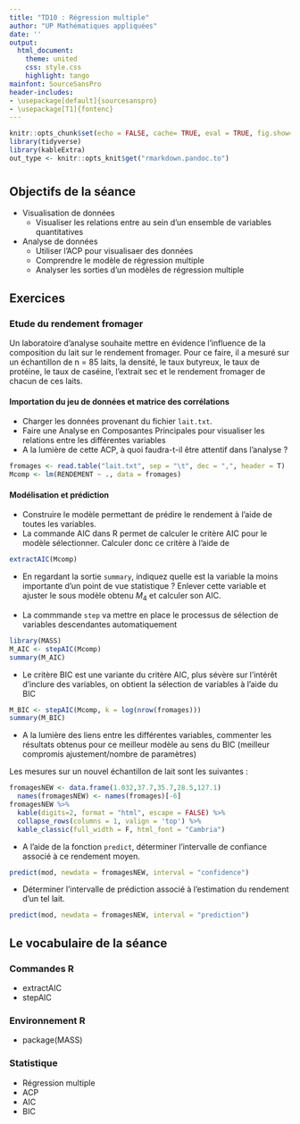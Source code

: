 ```yaml
---
title: "TD10 : Régression multiple"
author: "UP Mathématiques appliquées"
date: ''
output:
  html_document:
    theme: united
    css: style.css
    highlight: tango
mainfont: SourceSansPro
header-includes:
- \usepackage[default]{sourcesanspro}
- \usepackage[T1]{fontenc}
---
```



```r
knitr::opts_chunk$set(echo = FALSE, cache= TRUE, eval = TRUE, fig.show='hide', message = FALSE, warning = FALSE, results = 'hide' )
library(tidyverse)
library(kableExtra)
out_type <- knitr::opts_knit$get("rmarkdown.pandoc.to")
```


# {.tabset .tabset-fade .tabset-pills}

##  Objectifs de la séance  

* Visualisation de données
  - Visualiser les relations entre au sein d'un ensemble de variables quantitatives
  
* Analyse de données
   - Utiliser l'ACP pour visualisaer des données
   - Comprendre le modèle de régression multiple
   - Analyser les sorties d'un modèles de régression multiple
  
  
## Exercices 

### Etude du rendement fromager

Un laboratoire d'analyse souhaite mettre en évidence l'influence de la composition du lait sur le rendement
fromager. Pour ce faire, il a mesuré sur un échantillon de n = 85 laits, la densité, le taux butyreux, le taux de
protéine, le taux de caséine, l'extrait sec et le rendement fromager de chacun de ces laits.

#### Importation du jeu de données  et matrice des corrélations
* Charger les données provenant du fichier `lait.txt`.
* Faire une Analyse en Composantes Principales pour visualiser les relations entre les différentes variables
* A la lumière de cette ACP, à quoi faudra-t-il être attentif dans l'analyse ?

```r
fromages <- read.table("lait.txt", sep = "\t", dec = ",", header = T)
Mcomp <- lm(RENDEMENT ~ ., data = fromages) 
```



#### Modélisation et prédiction

* Construire le modèle permettant de prédire le rendement à l'aide de toutes les variables.
* La commande AIC dans R permet de calculer le critère AIC pour le modèle sélectionner. Calculer donc ce critère à l'aide de 
```r
extractAIC(Mcomp)
```

* En regardant la sortie ` summary`, indiquez quelle est la variable la moins importante d'un point de vue statistique ? Enlever cette variable et ajuster le sous modèle obtenu $M_4$ et calculer son AIC.

* La commmande ` step` va mettre en place le processus de sélection de variables descendantes automatiquement

```r
library(MASS)
M_AIC <- stepAIC(Mcomp)
summary(M_AIC)
```

* Le critère BIC est une variante du critère AIC, plus sévère sur l'intérêt d'inclure des variables, on obtient la sélection de variables à l'aide du BIC 


```r
M_BIC <- stepAIC(Mcomp, k = log(nrow(fromages)))
summary(M_BIC)
```

* A la lumière des liens entre les différentes variables, commenter les résultats obtenus pour ce meilleur modèle au sens du BIC (meilleur compromis ajustement/nombre de paramètres)


Les mesures sur un nouvel échantillon de lait sont les suivantes :
```r
fromagesNEW <- data.frame(1.032,37.7,35.7,28.5,127.1) 
  names(fromagesNEW) <- names(fromages)[-6]
fromagesNEW %>% 
  kable(digits=2, format = "html", escape = FALSE) %>%
  collapse_rows(columns = 1, valign = 'top') %>%
  kable_classic(full_width = F, html_font = "Cambria")
```

* A l'aide de la fonction `predict`, déterminer l'intervalle de confiance associé à ce rendement moyen.

```r
predict(mod, newdata = fromagesNEW, interval = "confidence")
```

* Déterminer l'intervalle de prédiction associé à l'estimation du rendement d'un tel lait.

```r
predict(mod, newdata = fromagesNEW, interval = "prediction")
```


## Le vocabulaire de la séance

### Commandes R
- extractAIC
- stepAIC

### Environnement R
- package(MASS)

### Statistique 
- Régression multiple
- ACP
- AIC
- BIC